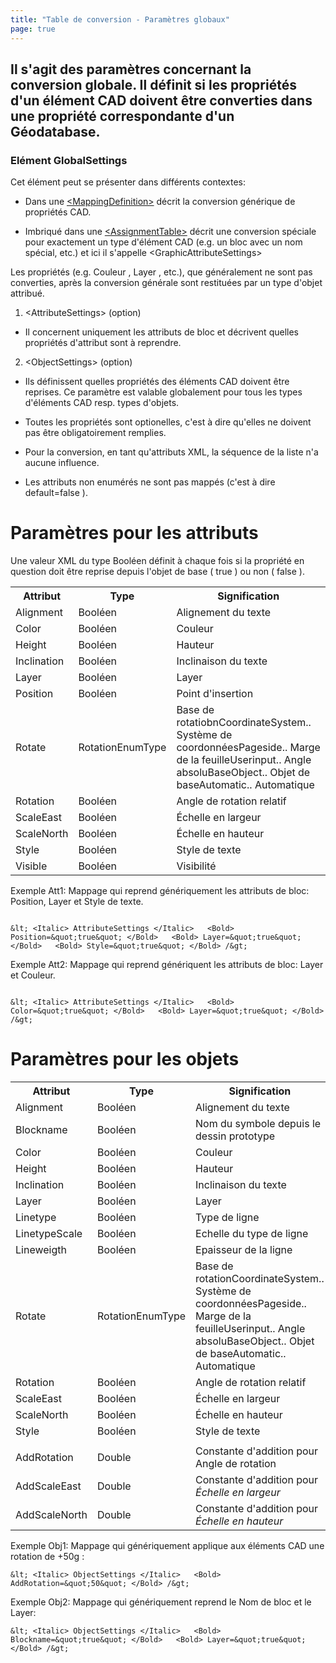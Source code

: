 ```yaml
---
title: "Table de conversion - Paramètres globaux"
page: true
---
```

## Il s&#39;agit des param&#232;tres concernant la conversion globale. Il d&#233;finit si les propri&#233;t&#233;s d&#39;un &#233;l&#233;ment CAD doivent &#234;tre converties dans une propri&#233;t&#233; correspondante d&#39;un G&#233;odatabase.
### El&#233;ment GlobalSettings
Cet &#233;l&#233;ment peut se pr&#233;senter dans diff&#233;rents contextes:

-  Dans une <Bold> [&lt;MappingDefinition&gt;](../anhang/formatbeschreibungmappingautodesk) </Bold>  d&#233;crit la conversion g&#233;n&#233;rique de propri&#233;t&#233;s CAD.

-  Imbriqu&#233; dans une <Bold> [&lt;AssignmentTable&gt;](../anhang/formatbeschreibungmappingautodesk3) </Bold>  d&#233;crit une conversion <Italic> sp&#233;ciale </Italic>  pour exactement un type d&#39;&#233;l&#233;ment CAD (e.g. un bloc avec un nom sp&#233;cial, etc.) et ici il s&#39;appelle <Bold> &lt;GraphicAttributeSettings&gt; </Bold> 


Les propri&#233;t&#233;s (e.g.  <Italic> Couleur </Italic> ,  <Italic> Layer </Italic> , etc.), que  <Italic> g&#233;n&#233;ralement </Italic>  ne sont pas converties, apr&#232;s la conversion g&#233;n&#233;rale sont restitu&#233;es par un type d&#39;objet attribu&#233;.

1. <Italic> &lt;AttributeSettings&gt; </Italic>  (option)

- Il concernent uniquement les attributs de bloc et d&#233;crivent quelles propri&#233;t&#233;s d&#39;attribut sont &#224; reprendre.



2. <Italic> &lt;ObjectSettings&gt; </Italic>  (option)

- Ils d&#233;finissent quelles propri&#233;t&#233;s des &#233;l&#233;ments CAD doivent &#234;tre reprises. Ce param&#232;tre est valable globalement pour tous les types d&#39;&#233;l&#233;ments CAD resp. types d&#39;objets.





<Success>

- Toutes les propri&#233;t&#233;s sont optionelles, c&#39;est &#224; dire qu&#39;elles ne doivent pas &#234;tre obligatoirement remplies.


-  Pour la conversion, en tant qu&#39;attributs XML, la s&#233;quence de la liste n&#39;a aucune influence.


-  Les attributs non enum&#233;r&#233;s <Bold> ne sont pas </Bold>  mapp&#233;s (c&#39;est &#224; dire <Italic> default=false </Italic> ).




</Success>

### 
# Param&#232;tres pour les attributs  

Une valeur XML du type  <Italic> Bool&#233;en </Italic>  d&#233;finit &#224; chaque fois si la propri&#233;t&#233; en question doit &#234;tre reprise depuis l&#39;objet de base ( <Italic> true </Italic> ) ou non ( <Italic> false </Italic> ).
<table>
<tr><th>Attribut</th>
<th>Type</th>
<th>Signification</th>
</tr>
<tr><td>Alignment</td>
<td>Bool&#233;en</td>
<td>Alignement du texte</td>
</tr>
<tr><td>Color</td>
<td>Bool&#233;en</td>
<td>Couleur</td>
</tr>
<tr><td>Height</td>
<td>Bool&#233;en</td>
<td>Hauteur</td>
</tr>
<tr><td>Inclination</td>
<td>Bool&#233;en</td>
<td>Inclinaison du texte</td>
</tr>
<tr><td>Layer</td>
<td>Bool&#233;en</td>
<td>Layer</td>
</tr>
<tr><td>Position</td>
<td>Bool&#233;en</td>
<td>Point d&#39;insertion</td>
</tr>
<tr><td>Rotate</td>
<td>RotationEnumType</td>
<td>Base de rotatiobnCoordinateSystem.. Syst&#232;me de coordonn&#233;esPageside.. Marge de la feuilleUserinput.. Angle absoluBaseObject.. Objet de baseAutomatic.. Automatique</td>
</tr>
<tr><td>Rotation</td>
<td>Bool&#233;en</td>
<td>Angle de rotation relatif</td>
</tr>
<tr><td>ScaleEast</td>
<td>Bool&#233;en</td>
<td>&#201;chelle en largeur</td>
</tr>
<tr><td>ScaleNorth</td>
<td>Bool&#233;en</td>
<td>&#201;chelle en hauteur</td>
</tr>
<tr><td>Style</td>
<td>Bool&#233;en</td>
<td>Style de texte</td>
</tr>
<tr><td>Visible</td>
<td>Bool&#233;en</td>
<td>Visibilit&#233;</td>
</tr>
</table>


 <Bold> Exemple Att1: </Bold> 
Mappage qui reprend g&#233;n&#233;riquement les attributs de bloc: Position, Layer et Style de texte.

```

&lt; <Italic> AttributeSettings </Italic>   <Bold> Position=&quot;true&quot; </Bold>   <Bold> Layer=&quot;true&quot; </Bold>   <Bold> Style=&quot;true&quot; </Bold> /&gt;

```

 <Bold> Exemple Att2: </Bold> 
Mappage qui reprend g&#233;n&#233;riquent les attributs de bloc: Layer et Couleur.

```

&lt; <Italic> AttributeSettings </Italic>   <Bold> Color=&quot;true&quot; </Bold>   <Bold> Layer=&quot;true&quot; </Bold> /&gt;

```

### 
# Param&#232;tres pour les objets 

<table>
<tr><th>Attribut</th>
<th>Type</th>
<th>Signification</th>
</tr>
<tr><td>Alignment</td>
<td>Bool&#233;en</td>
<td>Alignement du texte</td>
</tr>
<tr><td>Blockname</td>
<td>Bool&#233;en</td>
<td>Nom du symbole depuis le dessin prototype</td>
</tr>
<tr><td>Color</td>
<td>Bool&#233;en</td>
<td>Couleur</td>
</tr>
<tr><td>Height</td>
<td>Bool&#233;en</td>
<td>Hauteur</td>
</tr>
<tr><td>Inclination</td>
<td>Bool&#233;en</td>
<td>Inclinaison du texte</td>
</tr>
<tr><td>Layer</td>
<td>Bool&#233;en</td>
<td>Layer</td>
</tr>
<tr><td>Linetype</td>
<td>Bool&#233;en</td>
<td>Type de ligne</td>
</tr>
<tr><td>LinetypeScale</td>
<td>Bool&#233;en</td>
<td>Echelle du type de ligne</td>
</tr>
<tr><td>Lineweigth</td>
<td>Bool&#233;en</td>
<td>Epaisseur de la ligne</td>
</tr>
<tr><td>Rotate</td>
<td>RotationEnumType</td>
<td>Base de rotationCoordinateSystem.. Syst&#232;me de coordonn&#233;esPageside.. Marge de la feuilleUserinput.. Angle absoluBaseObject.. Objet de baseAutomatic.. Automatique</td>
</tr>
<tr><td>Rotation</td>
<td>Bool&#233;en</td>
<td>Angle de rotation relatif</td>
</tr>
<tr><td>ScaleEast</td>
<td>Bool&#233;en</td>
<td>&#201;chelle en largeur</td>
</tr>
<tr><td>ScaleNorth</td>
<td>Bool&#233;en</td>
<td>&#201;chelle en hauteur</td>
</tr>
<tr><td>Style</td>
<td>Bool&#233;en</td>
<td>Style de texte</td>
</tr>
<tr><td></td>
<td></td>
<td></td>
</tr>
<tr><td>AddRotation</td>
<td>Double</td>
<td>Constante d&#39;addition pour Angle de rotation</td>
</tr>
<tr><td>AddScaleEast</td>
<td>Double</td>
<td>Constante d&#39;addition pour  <i> &#201;chelle en largeur </i> </td>
</tr>
<tr><td>AddScaleNorth</td>
<td>Double</td>
<td>Constante d&#39;addition pour  <i> &#201;chelle en hauteur </i> </td>
</tr>
</table>


 <Bold> Exemple Obj1: </Bold> 
Mappage qui g&#233;n&#233;riquement applique aux &#233;l&#233;ments CAD une rotation de  <Italic> +50g </Italic> :

```
&lt; <Italic> ObjectSettings </Italic>   <Bold> AddRotation=&quot;50&quot; </Bold> /&gt;
```

 <Bold> Exemple Obj2: </Bold> 
Mappage qui g&#233;n&#233;riquement reprend le Nom de bloc et le Layer:

```
&lt; <Italic> ObjectSettings </Italic>   <Bold> Blockname=&quot;true&quot; </Bold>   <Bold> Layer=&quot;true&quot; </Bold> /&gt;
```

